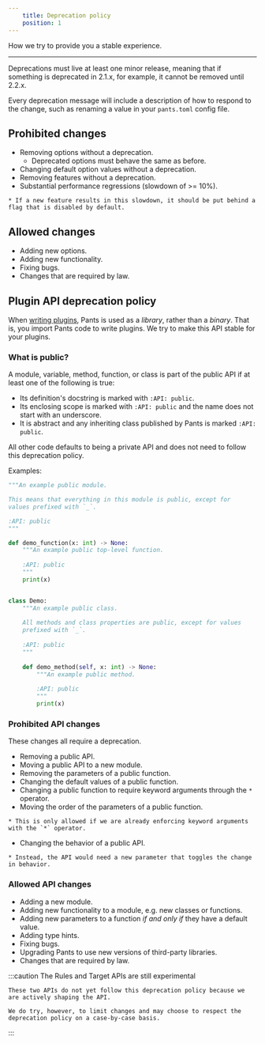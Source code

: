 ```yaml
---
    title: Deprecation policy
    position: 1
---
```



How we try to provide you a stable experience.

---

Deprecations must live at least one minor release, meaning that if something is deprecated in 2.1.x, for example, it cannot be removed until 2.2.x.

Every deprecation message will include a description of how to respond to the change, such as renaming a value in your `pants.toml` config file.
## Prohibited changes
* Removing options without a deprecation.
   * Deprecated options must behave the same as before.
* Changing default option values without a deprecation.
* Removing features without a deprecation.
* Substantial performance regressions (slowdown of >= 10%).
```
* If a new feature results in this slowdown, it should be put behind a flag that is disabled by default.
```

## Allowed changes
* Adding new options.
* Adding new functionality.
* Fixing bugs.
* Changes that are required by law.
## Plugin API deprecation policy
When [writing plugins](doc:plugin-overview), Pants is used as a _library_, rather than a _binary_. That is, you import Pants code to write plugins. We try to make this API stable for your plugins.

### What is public?

A module, variable, method, function, or class is part of the public API if at least one of the following is true:

* Its definition's docstring is marked with `:API: public`.
* Its enclosing scope is marked with `:API: public` and the name does not start with an underscore.
* It is abstract and any inheriting class published by Pants is marked `:API: public`.

All other code defaults to being a private API and does not need to follow this deprecation policy.

Examples:
```python title="deprecation_example.py"
"""An example public module.

This means that everything in this module is public, except for 
values prefixed with `_`.

:API: public
"""

def demo_function(x: int) -> None:
    """An example public top-level function.
  
    :API: public
    """
    print(x)


class Demo:
    """An example public class.
    
    All methods and class properties are public, except for values 
    prefixed with `_`.
    
    :API: public
    """
    
    def demo_method(self, x: int) -> None:
        """An example public method.
        
        :API: public
        """
        print(x)

```

### Prohibited API changes
These changes all require a deprecation.

* Removing a public API.
* Moving a public API to a new module.
* Removing the parameters of a public function.
* Changing the default values of a public function.
* Changing a public function to require keyword arguments through the `*` operator.
* Moving the order of the parameters of a public function.
```
* This is only allowed if we are already enforcing keyword arguments with the `*` operator.
```

* Changing the behavior of a public API.
```
* Instead, the API would need a new parameter that toggles the change in behavior.

```

### Allowed API changes

* Adding a new module.
* Adding new functionality to a module, e.g. new classes or functions.
* Adding new parameters to a function _if and only if_ they have a default value.
* Adding type hints.
* Fixing bugs.
* Upgrading Pants to use new versions of third-party libraries.
* Changes that are required by law.


:::caution The Rules and Target APIs are still experimental

    These two APIs do not yet follow this deprecation policy because we are actively shaping the API. 
    
    We do try, however, to limit changes and may choose to respect the deprecation policy on a case-by-case basis.

:::
